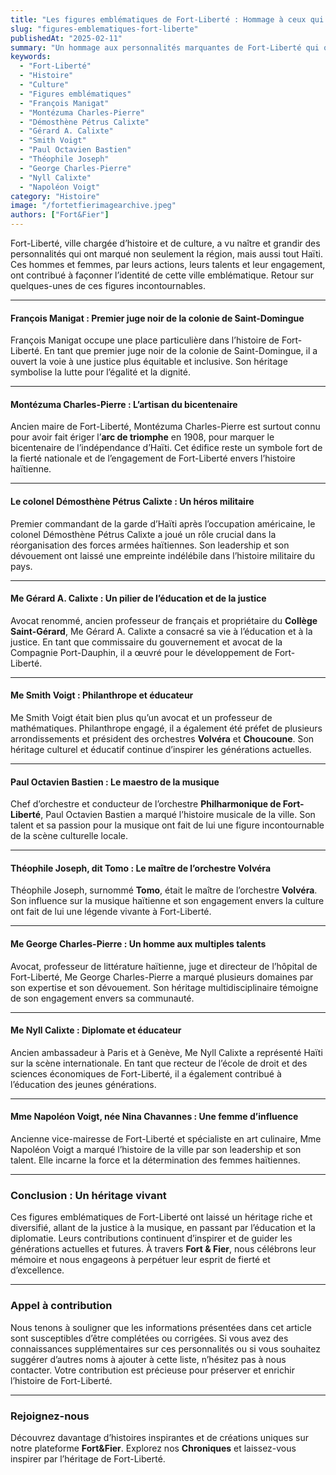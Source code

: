 ```yaml
---
title: "Les figures emblématiques de Fort-Liberté : Hommage à ceux qui ont marqué l’histoire"
slug: "figures-emblematiques-fort-liberte"
publishedAt: "2025-02-11"
summary: "Un hommage aux personnalités marquantes de Fort-Liberté qui ont contribué à façonner l'identité de la ville et de la nation."
keywords:
  - "Fort-Liberté"
  - "Histoire"
  - "Culture"
  - "Figures emblématiques"
  - "François Manigat"
  - "Montézuma Charles-Pierre"
  - "Démosthène Pétrus Calixte"
  - "Gérard A. Calixte"
  - "Smith Voigt"
  - "Paul Octavien Bastien"
  - "Théophile Joseph"
  - "George Charles-Pierre"
  - "Nyll Calixte"
  - "Napoléon Voigt"
category: "Histoire"
image: "/fortetfierimagearchive.jpeg"
authors: ["Fort&Fier"]
---
```


Fort-Liberté, ville chargée d’histoire et de culture, a vu naître et grandir des personnalités qui ont marqué non seulement la région, mais aussi tout Haïti. Ces hommes et femmes, par leurs actions, leurs talents et leur engagement, ont contribué à façonner l’identité de cette ville emblématique. Retour sur quelques-unes de ces figures incontournables.

---

#### **François Manigat : Premier juge noir de la colonie de Saint-Domingue**
François Manigat occupe une place particulière dans l’histoire de Fort-Liberté. En tant que premier juge noir de la colonie de Saint-Domingue, il a ouvert la voie à une justice plus équitable et inclusive. Son héritage symbolise la lutte pour l’égalité et la dignité.

---

#### **Montézuma Charles-Pierre : L’artisan du bicentenaire**
Ancien maire de Fort-Liberté, Montézuma Charles-Pierre est surtout connu pour avoir fait ériger l’**arc de triomphe** en 1908, pour marquer le bicentenaire de l’indépendance d’Haïti. Cet édifice reste un symbole fort de la fierté nationale et de l’engagement de Fort-Liberté envers l’histoire haïtienne.

---

#### **Le colonel Démosthène Pétrus Calixte : Un héros militaire**
Premier commandant de la garde d’Haïti après l’occupation américaine, le colonel Démosthène Pétrus Calixte a joué un rôle crucial dans la réorganisation des forces armées haïtiennes. Son leadership et son dévouement ont laissé une empreinte indélébile dans l’histoire militaire du pays.

---

#### **Me Gérard A. Calixte : Un pilier de l’éducation et de la justice**
Avocat renommé, ancien professeur de français et propriétaire du **Collège Saint-Gérard**, Me Gérard A. Calixte a consacré sa vie à l’éducation et à la justice. En tant que commissaire du gouvernement et avocat de la Compagnie Port-Dauphin, il a œuvré pour le développement de Fort-Liberté.

---

#### **Me Smith Voigt : Philanthrope et éducateur**
Me Smith Voigt était bien plus qu’un avocat et un professeur de mathématiques. Philanthrope engagé, il a également été préfet de plusieurs arrondissements et président des orchestres **Volvéra** et **Choucoune**. Son héritage culturel et éducatif continue d’inspirer les générations actuelles.

---

#### **Paul Octavien Bastien : Le maestro de la musique**
Chef d’orchestre et conducteur de l’orchestre **Philharmonique de Fort-Liberté**, Paul Octavien Bastien a marqué l’histoire musicale de la ville. Son talent et sa passion pour la musique ont fait de lui une figure incontournable de la scène culturelle locale.

---

#### **Théophile Joseph, dit Tomo : Le maître de l’orchestre Volvéra**
Théophile Joseph, surnommé **Tomo**, était le maître de l’orchestre **Volvéra**. Son influence sur la musique haïtienne et son engagement envers la culture ont fait de lui une légende vivante à Fort-Liberté.

---

#### **Me George Charles-Pierre : Un homme aux multiples talents**
Avocat, professeur de littérature haïtienne, juge et directeur de l’hôpital de Fort-Liberté, Me George Charles-Pierre a marqué plusieurs domaines par son expertise et son dévouement. Son héritage multidisciplinaire témoigne de son engagement envers sa communauté.

---

#### **Me Nyll Calixte : Diplomate et éducateur**
Ancien ambassadeur à Paris et à Genève, Me Nyll Calixte a représenté Haïti sur la scène internationale. En tant que recteur de l’école de droit et des sciences économiques de Fort-Liberté, il a également contribué à l’éducation des jeunes générations.

---

#### **Mme Napoléon Voigt, née Nina Chavannes : Une femme d’influence**
Ancienne vice-mairesse de Fort-Liberté et spécialiste en art culinaire, Mme Napoléon Voigt a marqué l’histoire de la ville par son leadership et son talent. Elle incarne la force et la détermination des femmes haïtiennes.

---

### **Conclusion : Un héritage vivant**
Ces figures emblématiques de Fort-Liberté ont laissé un héritage riche et diversifié, allant de la justice à la musique, en passant par l’éducation et la diplomatie. Leurs contributions continuent d’inspirer et de guider les générations actuelles et futures. À travers **Fort & Fier**, nous célébrons leur mémoire et nous engageons à perpétuer leur esprit de fierté et d’excellence.

---

### **Appel à contribution**
Nous tenons à souligner que les informations présentées dans cet article sont susceptibles d’être complétées ou corrigées. Si vous avez des connaissances supplémentaires sur ces personnalités ou si vous souhaitez suggérer d’autres noms à ajouter à cette liste, n’hésitez pas à nous contacter. Votre contribution est précieuse pour préserver et enrichir l’histoire de Fort-Liberté.

---

### **Rejoignez-nous**
Découvrez davantage d’histoires inspirantes et de créations uniques sur notre plateforme **Fort&Fier**. Explorez nos **Chroniques** et laissez-vous inspirer par l’héritage de Fort-Liberté.